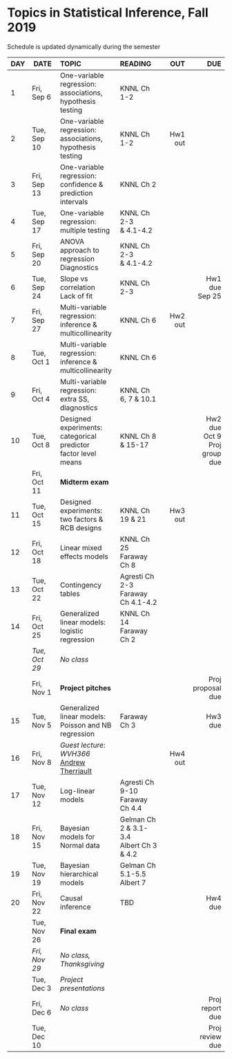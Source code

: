 <h1> Topics in Statistical Inference, Fall 2019 </h1>
Schedule is updated dynamically during the semester
</br>

<font size="3">

| DAY| DATE          | TOPIC            |READING        |      OUT |        DUE |
|-- | ---------   |:-----------------|:--------------| --------:| ----------:|
| 1 | Fri, Sep 6  |One-variable regression:</br>associations, hypothesis testing| KNNL Ch 1-2|          |            |
| 2| Tue, Sep 10 |One-variable regression:</br>associations, hypothesis testing| KNNL Ch 1-2 |Hw1 out   |            |
| 3 | Fri, Sep 13 |One-variable regression:</br>confidence \& prediction intervals| KNNL Ch 2|          |            | 
| 4 | Tue, Sep 17 |One-variable regression:</br>multiple testing|KNNL Ch 2-3</br>\& 4.1-4.2 |          |            |
| 5 | Fri, Sep 20 |ANOVA approach to regression</br>Diagnostics |KNNL Ch 2-3</br>\& 4.1-4.2 |         |            |
| 6 | Tue, Sep 24 |Slope vs correlation</br>Lack of fit|KNNL Ch 2-3</br>|   |Hw1 due</br>Sep 25     |
| 7 | Fri, Sep 27 |Multi-variable regression:</br>inference \& multicollinearity|KNNL Ch 6|Hw2 out          |            | 
| 8 | Tue, Oct 1  |Multi-variable regression:</br>inference \& multicollinearity|KNNL Ch 6 |          |            |
| 9 | Fri, Oct 4  |Multi-variable regression:</br>extra SS, diagnostics|KNNL Ch 6, 7 \& 10.1|  |    | 
| 10| Tue, Oct 8  |Designed experiments:</br>categorical predictor</br>factor level means|KNNL Ch 8</br>\& 15-17|          |Hw2 due</br>Oct 9</br>Proj group due|
|   | Fri, Oct 11 |**Midterm exam**  |               |          |            | 
| 11| Tue, Oct 15 |Designed experiments:</br>two factors \& RCB designs|KNNL Ch 19 \& 21|Hw3 out   |            |
| 12| Fri, Oct 18 |Linear mixed effects models|KNNL Ch 25</br>Faraway Ch 8               |          |            | 
| 13| Tue, Oct 22 |Contingency tables        |Agresti Ch 2-3</br>Faraway Ch 4.1-4.2 | |            |
| 14| Fri, Oct 25 |Generalized linear models:</br>logistic regression | KNNL Ch 14</br>Faraway Ch 2 |          |            | 
|   |*Tue, Oct 29*|*No class*   |     |          |            |
|   | Fri, Nov 1  |**Project pitches**   |               |          |Proj proposal due| 
| 15| Tue, Nov 5  |Generalized linear models:</br>Poisson and NB regression   | Faraway Ch 3 |         |Hw3 due     |
| 16| Fri, Nov 8  |*Guest lecture*: *WVH366*</br>[Andrew Therriault](https://www.linkedin.com/in/therriault/) | |Hw4 out   || 
| 17| Tue, Nov 12 |Log-linear models |               Agresti Ch 9-10</br>Faraway Ch 4.4|||
| 18| Fri, Nov 15 |Bayesian models for</br>Normal data|Gelman Ch 2 \& 3.1-3.4</br>Albert Ch 3 \& 4.2||| 
| 19| Tue, Nov 19 | Bayesian hierarchical</br> models|Gelman Ch 5.1-5.5</br>Albert 7|          |            |
| 20| Fri, Nov 22 | Causal inference                 |  TBD         |          |Hw4 due     | 
|   | Tue, Nov 26 |**Final exam**    |               |          |            |
|   |*Fri, Nov 29*|*No class, Thanksgiving* |        |          |            | 
|   | Tue, Dec 3  |*Project presentations*           |          |            |      |
|   | Fri, Dec 6  |*No class*  |        |          |Proj report due| 
|   | Tue, Dec 10 |                  |               |          |Proj review due|
</font>







